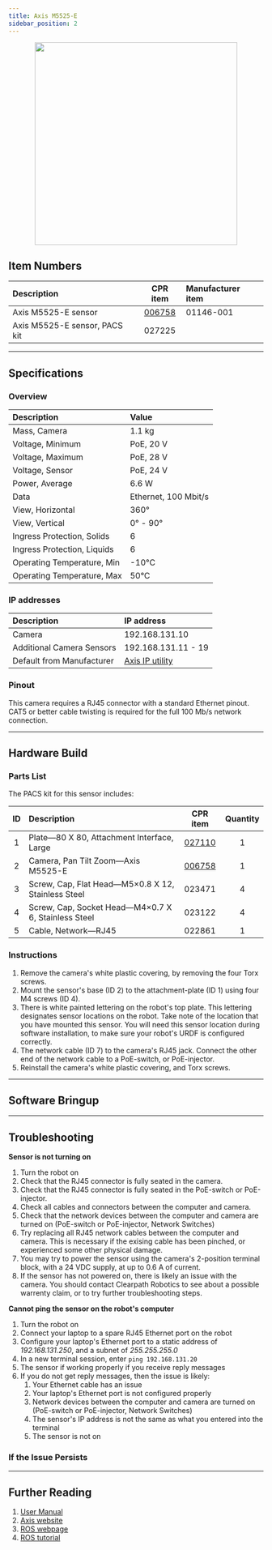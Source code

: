 ```yaml
---
title: Axis M5525-E
sidebar_position: 2
---
```



<center>
  <img
    src="/img/sensor_images/sensor_axis_m5525_e_1.png"
    width="400"
  />
</center>

<Safety />

## Item Numbers

| Description                   |                         CPR item                         | Manufacturer item |
| :---------------------------- | :------------------------------------------------------: | :---------------- |
| Axis M5525-E sensor           | [006758](/assets/pdf/clearpath_robotics_006758-TDS1.pdf) | 01146-001         |
| Axis M5525-E sensor, PACS kit |                          027225                          |                   |

---

## Specifications

### Overview

| Description                 | Value                |
| :-------------------------- | :------------------- |
| Mass, Camera                | 1.1 kg               |
| Voltage, Minimum            | PoE, 20 V            |
| Voltage, Maximum            | PoE, 28 V            |
| Voltage, Sensor             | PoE, 24 V            |
| Power, Average              | 6.6 W                |
| Data                        | Ethernet, 100 Mbit/s |
| View, Horizontal            | 360°                 |
| View, Vertical              | 0° - 90°             |
| Ingress Protection, Solids  | 6                    |
| Ingress Protection, Liquids | 6                    |
| Operating Temperature, Min  | -10°C                |
| Operating Temperature, Max  | 50°C                 |

### IP addresses

| Description               | IP address                                                  |
| :------------------------ | :---------------------------------------------------------- |
| Camera                    | 192.168.131.10                                              |
| Additional Camera Sensors | 192.168.131.11 - 19                                         |
| Default from Manufacturer | [Axis IP utility](https://help.axis.com/access-your-device) |

### Pinout

This camera requires a RJ45 connector with a standard Ethernet pinout.
CAT5 or better cable twisting is required for the full 100 Mb/s network connection.

---

## Hardware Build

### Parts List

The PACS kit for this sensor includes:

| ID  | Description                                         |                         CPR item                         | Quantity |
| :-: | :-------------------------------------------------- | :------------------------------------------------------: | :------: |
|  1  | Plate—80 X 80, Attachment Interface, Large          |   [027110](/assets/pdf/clearpath_robotics_027110.pdf)    |    1     |
|  2  | Camera, Pan Tilt Zoom—Axis M5525-E                  | [006758](/assets/pdf/clearpath_robotics_006758-TDS1.pdf) |    1     |
|  3  | Screw, Cap, Flat Head—M5×0.8 X 12, Stainless Steel  |                          023471                          |    4     |
|  4  | Screw, Cap, Socket Head—M4×0.7 X 6, Stainless Steel |                          023122                          |    4     |
|  5  | Cable, Network—RJ45                                 |                          022861                          |    1     |

### Instructions

1.  Remove the camera's white plastic covering, by removing the four Torx screws.
2.  Mount the sensor's base (ID 2) to the attachment-plate (ID 1) using four M4 screws (ID 4).
3.  There is white painted lettering on the robot's top plate.
    This lettering designates sensor locations on the robot.
    Take note of the location that you have mounted this sensor.
    You will need this sensor location during software installation, to make sure your robot's URDF is configured correctly.
4.  The network cable (ID 7) to the camera's RJ45 jack.
    Connect the other end of the network cable to a PoE-switch, or PoE-injector.
5.  Reinstall the camera's white plastic covering, and Torx screws.

---

## Software Bringup

<SoftwareBringup />

---

## Troubleshooting

**Sensor is not turning on**

1.  Turn the robot on
2.  Check that the RJ45 connector is fully seated in the camera.
3.  Check that the RJ45 connector is fully seated in the PoE-switch or PoE-injector.
4.  Check all cables and connectors between the computer and camera.
5.  Check that the network devices between the computer and camera are turned on (PoE-switch or PoE-injector, Network Switches)
6.  Try replacing all RJ45 network cables between the computer and camera.
    This is necessary if the exising cable has been pinched, or experienced some other physical damage.
7.  You may try to power the sensor using the camera's 2-position terminal block, with a 24 VDC supply, at up to 0.6 A of current.
8.  If the sensor has not powered on, there is likely an issue with the camera.
    You should contact Clearpath Robotics to see about a possible warrenty claim, or to try further troubleshooting steps.

**Cannot ping the sensor on the robot's computer**

1.  Turn the robot on
2.  Connect your laptop to a spare RJ45 Ethernet port on the robot
3.  Configure your laptop's Ethernet port to a static address of _192.168.131.250_, and a subnet of _255.255.255.0_
4.  In a new terminal session, enter `ping 192.168.131.20`
5.  The sensor if working properly if you receive reply messages
6.  If you do not get reply messages, then the issue is likely:
    1.  Your Ethernet cable has an issue
    2.  Your laptop's Ethernet port is not configured properly
    3.  Network devices between the computer and camera are turned on (PoE-switch or PoE-injector, Network Switches)
    4.  The sensor's IP address is not the same as what you entered into the terminal
    5.  The sensor is not on

### If the Issue Persists

<Support />

---

## Further Reading

1. [User Manual](/assets/pdf/clearpath_robotics_006758-TDS2.pdf)
2. [Axis website](https://www.axis.com/products/axis-m5525-e)
3. [ROS webpage](http://wiki.ros.org/axis_camera)
4. [ROS tutorial](http://wiki.ros.org/axis_camera/Tutorials/SettingUpAxisNetworkCamera)
